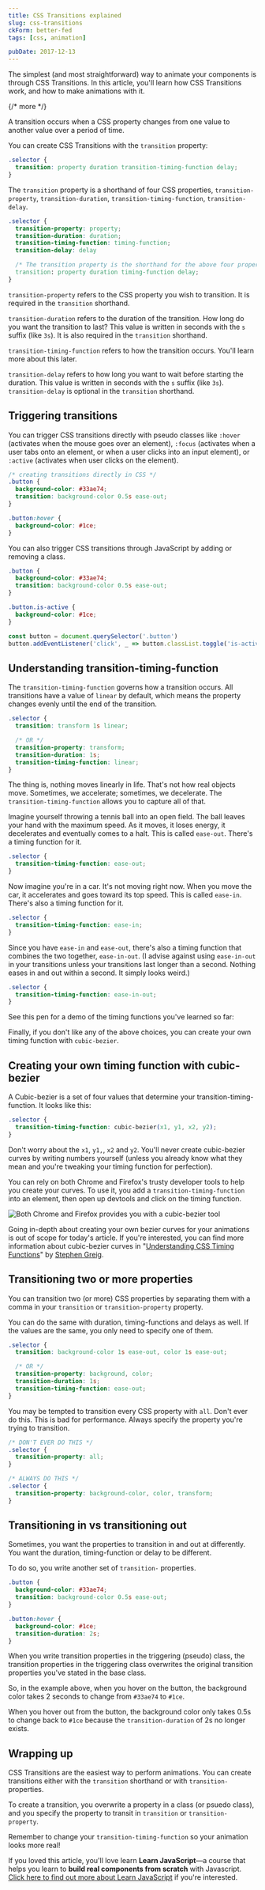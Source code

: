 ```yaml
---
title: CSS Transitions explained
slug: css-transitions
ckForm: better-fed
tags: [css, animation]

pubDate: 2017-12-13
---
```


The simplest (and most straightforward) way to animate your components is through CSS Transitions. In this article, you'll learn how CSS Transitions work, and how to make animations with it.

{/* more */}

A transition occurs when a CSS property changes from one value to another value over a period of time.

You can create CSS Transitions with the `transition` property:

```css
.selector {
  transition: property duration transition-timing-function delay;
}
```

The `transition` property is a shorthand of four CSS properties, `transition-property`, `transition-duration`, `transition-timing-function`, `transition-delay`.

```css
.selector {
  transition-property: property;
  transition-duration: duration;
  transition-timing-function: timing-function;
  transition-delay: delay

  /* The transition property is the shorthand for the above four properties */
  transition: property duration timing-function delay;
}
```

`transition-property` refers to the CSS property you wish to transition. It is required in the `transition` shorthand.

`transition-duration` refers to the duration of the transition. How long do you want the transition to last? This value is written in seconds with the `s` suffix (like `3s`). It is also required in the `transition` shorthand.

`transition-timing-function` refers to how the transition occurs. You'll learn more about this later.

`transition-delay` refers to how long you want to wait before starting the duration. This value is written in seconds with the `s` suffix (like `3s`). `transition-delay` is optional in the `transition` shorthand.

## Triggering transitions

You can trigger CSS transitions directly with pseudo classes like `:hover` (activates when the mouse goes over an element), `:focus` (activates when a user tabs onto an element, or when a user clicks into an input element), or `:active` (activates when user clicks on the element).

```css
/* creating transitions directly in CSS */
.button {
  background-color: #33ae74;
  transition: background-color 0.5s ease-out;
}

.button:hover {
  background-color: #1ce;
}
```

<Codepen height='400' hash='Qqzzxd' title='CSS Transition' />

You can also trigger CSS transitions through JavaScript by adding or removing a class.

```css
.button {
  background-color: #33ae74;
  transition: background-color 0.5s ease-out;
}

.button.is-active {
  background-color: #1ce;
}
```

```js
const button = document.querySelector('.button')
button.addEventListener('click', _ => button.classList.toggle('is-active'))
```

<Codepen height='400' hash='GMPPBg' title='CSS Transition with JavaScript' />

## Understanding transition-timing-function

The `transition-timing-function` governs how a transition occurs. All transitions have a value of `linear` by default, which means the property changes evenly until the end of the transition.

```css
.selector {
  transition: transform 1s linear;

  /* OR */
  transition-property: transform;
  transition-duration: 1s;
  transition-timing-function: linear;
}
```

The thing is, nothing moves linearly in life. That's not how real objects move. Sometimes, we accelerate; sometimes, we decelerate. The `transition-timing-function` allows you to capture all of that.

Imagine yourself throwing a tennis ball into an open field. The ball leaves your hand with the maximum speed. As it moves, it loses energy, it decelerates and eventually comes to a halt. This is called `ease-out`. There's a timing function for it.

```css
.selector {
  transition-timing-function: ease-out;
}
```

Now imagine you're in a car. It's not moving right now. When you move the car, it accelerates and goes toward its top speed. This is called `ease-in`. There's also a timing function for it.

```css
.selector {
  transition-timing-function: ease-in;
}
```

Since you have `ease-in` and `ease-out`, there's also a timing function that combines the two together, `ease-in-out`. (I advise against using `ease-in-out` in your transitions unless your transitions last longer than a second. Nothing eases in and out within a second. It simply looks weird.)

```css
.selector {
  transition-timing-function: ease-in-out;
}
```

See this pen for a demo of the timing functions you've learned so far:

<Codepen
  height='700'
  hash='Oxrqpo'
  title='CSS Transition Timing Functions (no cubic)'
/>

Finally, if you don't like any of the above choices, you can create your own timing function with `cubic-bezier`.

## Creating your own timing function with cubic-bezier

A Cubic-bezier is a set of four values that determine your transition-timing-function. It looks like this:

```css
.selector {
  transition-timing-function: cubic-bezier(x1, y1, x2, y2);
}
```

Don't worry about the `x1`, `y1,`, `x2` and `y2`. You'll never create cubic-bezier curves by writing numbers yourself (unless you already know what they mean and you're tweaking your timing function for perfection).

You can rely on both Chrome and Firefox's trusty developer tools to help you create your curves. To use it, you add a `transition-timing-function` into an element, then open up devtools and click on the timing function.

<Image
  src='/images/2017/css-transition/cubic-bezier.png'
  alt='Both Chrome and Firefox provides you with a cubic-bezier tool'
  caption='Both Chrome and Firefox provides you with a cubic-bezier tool'
/>

<Codepen height='800' hash='gGZqNo' title='CSS Transition Timing Functions' />

Going in-depth about creating your own bezier curves for your animations is out of scope for today's article. If you're interested, you can find more information about cubic-bezier curves in "[Understanding CSS Timing Functions](https://www.smashingmagazine.com/2014/04/understanding-css-timing-functions/)" by [Stephen Greig](https://twitter.com/Stephen_Greig).

## Transitioning two or more properties

You can transition two (or more) CSS properties by separating them with a comma in your `transition` or `transition-property` property.

You can do the same with duration, timing-functions and delays as well. If the values are the same, you only need to specify one of them.

```css
.selector {
  transition: background-color 1s ease-out, color 1s ease-out;

  /* OR */
  transition-property: background, color;
  transition-duration: 1s;
  transition-timing-function: ease-out;
}
```

You may be tempted to transition every CSS property with `all`. Don't ever do this. This is bad for performance. Always specify the property you're trying to transition.

```css
/* DON'T EVER DO THIS */
.selector {
  transition-property: all;
}

/* ALWAYS DO THIS */
.selector {
  transition-property: background-color, color, transform;
}
```

## Transitioning in vs transitioning out

Sometimes, you want the properties to transition in and out at differently. You want the duration, timing-function or delay to be different.

To do so, you write another set of `transition-` properties.

```css
.button {
  background-color: #33ae74;
  transition: background-color 0.5s ease-out;
}

.button:hover {
  background-color: #1ce;
  transition-duration: 2s;
}
```

When you write transition properties in the triggering (pseudo) class, the transition properties in the triggering class overwrites the original transition properties you've stated in the base class.

So, in the example above, when you hover on the button, the background color takes 2 seconds to change from `#33ae74` to `#1ce`.

When you hover out from the button, the background color only takes 0.5s to change back to `#1ce` because the `transition-duration` of 2s no longer exists.

<Codepen
  height='400'
  hash='GOLLyR'
  title='CSS Transition (different transition speeds when transitioning in and out)'
/>

## Wrapping up

CSS Transitions are the easiest way to perform animations. You can create transitions either with the `transition` shorthand or with `transition-` properties.

To create a transition, you overwrite a property in a class (or psuedo class), and you specify the property to transit in `transition` or `transition-property`.

Remember to change your `transition-timing-function` so your animation looks more real!

If you loved this article, you'll love learn **Learn JavaScript**—a course that helps you learn to **build real components from scratch** with Javascript. [Click here to find out more about Learn JavaScript](https://learnjavascript.today) if you're interested.
